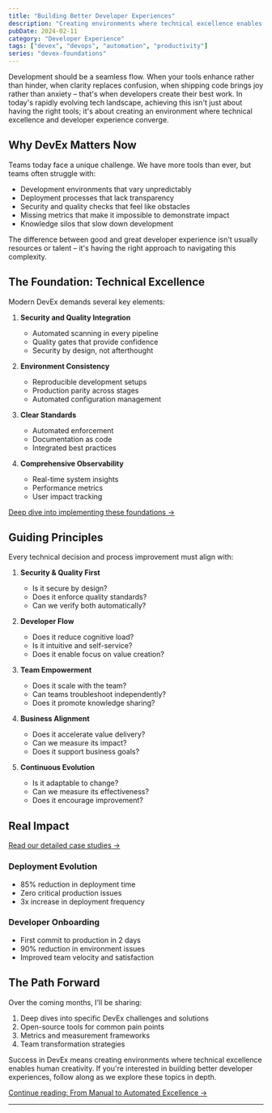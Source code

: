 ```yaml
---
title: "Building Better Developer Experiences"
description: "Creating environments where technical excellence enables human creativity"
pubDate: 2024-02-11
category: "Developer Experience"
tags: ["devex", "devops", "automation", "productivity"]
series: "devex-foundations"
---
```


Development should be a seamless flow. When your tools enhance rather than hinder, when clarity replaces confusion, when shipping code brings joy rather than anxiety – that's when developers create their best work. In today's rapidly evolving tech landscape, achieving this isn't just about having the right tools; it's about creating an environment where technical excellence and developer experience converge.

## Why DevEx Matters Now

Teams today face a unique challenge. We have more tools than ever, but teams often struggle with:

- Development environments that vary unpredictably
- Deployment processes that lack transparency
- Security and quality checks that feel like obstacles
- Missing metrics that make it impossible to demonstrate impact
- Knowledge silos that slow down development

The difference between good and great developer experience isn't usually resources or talent – it's having the right approach to navigating this complexity.

## The Foundation: Technical Excellence

Modern DevEx demands several key elements:

1. **Security and Quality Integration**

   - Automated scanning in every pipeline
   - Quality gates that provide confidence
   - Security by design, not afterthought

2. **Environment Consistency**

   - Reproducible development setups
   - Production parity across stages
   - Automated configuration management

3. **Clear Standards**

   - Automated enforcement
   - Documentation as code
   - Integrated best practices

4. **Comprehensive Observability**
   - Real-time system insights
   - Performance metrics
   - User impact tracking

[Deep dive into implementing these foundations →](/blog/technical-foundations)

## Guiding Principles

Every technical decision and process improvement must align with:

1. **Security & Quality First**

   - Is it secure by design?
   - Does it enforce quality standards?
   - Can we verify both automatically?

2. **Developer Flow**

   - Does it reduce cognitive load?
   - Is it intuitive and self-service?
   - Does it enable focus on value creation?

3. **Team Empowerment**

   - Does it scale with the team?
   - Can teams troubleshoot independently?
   - Does it promote knowledge sharing?

4. **Business Alignment**

   - Does it accelerate value delivery?
   - Can we measure its impact?
   - Does it support business goals?

5. **Continuous Evolution**
   - Is it adaptable to change?
   - Can we measure its effectiveness?
   - Does it encourage improvement?

## Real Impact

[Read our detailed case studies →](/blog/case-studies)

### Deployment Evolution

- 85% reduction in deployment time
- Zero critical production issues
- 3x increase in deployment frequency

### Developer Onboarding

- First commit to production in 2 days
- 90% reduction in environment issues
- Improved team velocity and satisfaction

## The Path Forward

Over the coming months, I'll be sharing:

1. Deep dives into specific DevEx challenges and solutions
2. Open-source tools for common pain points
3. Metrics and measurement frameworks
4. Team transformation strategies

Success in DevEx means creating environments where technical excellence enables human creativity. If you're interested in building better developer experiences, follow along as we explore these topics in depth.

[Continue reading: From Manual to Automated Excellence →](/blog/manual-to-automated)

---
